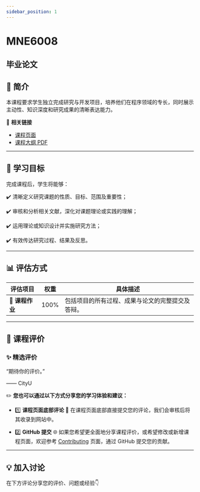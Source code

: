 ```yaml
---
sidebar_position: 1
---
```


# MNE6008
## 毕业论文

## **📘 简介**
本课程要求学生独立完成研究与开发项目，培养他们在程序领域的专长，同时展示主动性、知识深度和研究成果的清晰表达能力。

🔗 **相关链接**
- [课程页面](https://www.cityu.edu.hk/catalogue/pg/202425/course/MNE6008.htm)
- [课程大纲 PDF](https://www.cityu.edu.hk/catalogue/pg/202425/course/MNE6008.pdf)

---

## **🎯 学习目标**

完成课程后，学生将能够：

✔️ 清晰定义研究课题的性质、目标、范围及重要性；

✔️ 审核和分析相关文献，深化对课题理论或实践的理解；

✔️ 运用理论或知识设计并实施研究方法；

✔️ 有效传达研究过程、结果及反思。

---

## **📊 评估方式**

| **评估项目**           | **权重** | **具体描述**                                                                                       |
|-----------------------|---------|---------------------------------------------------------------------------------------------------|
| **📖 课程作业**         | 100%    | 包括项目的所有过程、成果与论文的完整提交及答辩。                                                    |

---

## **💬 课程评价**

### ✨ **精选评价**
<div className={commentStyles.commentBox}>
    <p className={commentStyles.commentText}>
        “期待你的评价。”
    </p>
    <p className={commentStyles.commentAuthor}>—— CityU</p>
</div>

✏️ **您也可以通过以下方式分享您的学习体验和建议：**

- 1️⃣ **课程页面底部评论**
💬 在课程页面底部直接提交您的评论，我们会审核后将其收录到网站中。

- 2️⃣ **GitHub 提交**
🌐 如果您希望更全面地分享课程评价，或希望修改或新增课程页面，欢迎参考 [Contributing](https://penjc.github.io/CityU/contributing) 页面，通过 GitHub 提交您的贡献。

---

## **💡 加入讨论**

在下方评论分享您的评价、问题或经验👇
<Utterances />